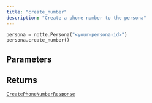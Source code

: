 ```yaml
---
title: "create_number"
description: "Create a phone number to the persona"
---
```




```python
persona = notte.Persona("<your-persona-id>")
persona.create_number()
```


## Parameters

## Returns

[`CreatePhoneNumberResponse`](/sdk-reference/misc/createphonenumberresponse)
